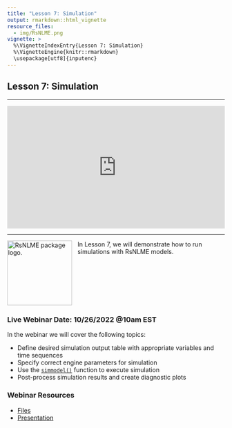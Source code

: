 ```yaml
---
title: "Lesson 7: Simulation"
output: rmarkdown::html_vignette
resource_files:
  - img/RsNLME.png
vignette: >
  %\VignetteIndexEntry{Lesson 7: Simulation}
  %\VignetteEngine{knitr::rmarkdown}
  \usepackage[utf8]{inputenc}
---
```


## Lesson 7: Simulation

---

<div style="padding:56.25% 0 0 0;position:relative;"><iframe src="https://player.vimeo.com/video/764590076?h=a4474d7314&color=0a7bc1&title=0&byline=0&portrait=0" style="position:absolute;top:0;left:0;width:100%;height:100%;" frameborder="0" allow="autoplay; fullscreen; picture-in-picture" allowfullscreen></iframe></div><script src="https://player.vimeo.com/api/player.js"></script>

---

<a href = "https://certara.github.io/R-RsNLME/index.html"><img src='img/RsNLME.png'  align="left" style = "height: 150px; padding-right: 10px;" alt="RsNLME package logo."/></a>

In Lesson 7, we will demonstrate how to run simulations with RsNLME models.


<br></br>
<br></br>
<br></br>


### Live Webinar Date: 10/26/2022 @10am EST

In the webinar we will cover the following topics:

* Define desired simulation output table with appropriate variables and time sequences
* Specify correct engine parameters for simulation
* Use the [`simmodel()`](https://certara.github.io/R-RsNLME/reference/simmodel.html) function to execute simulation
* Post-process simulation results and create diagnostic plots


### Webinar Resources

* [Files](https://github.com/certara/R-Certara/tree/master/inst/Certara_R_School/Lesson_7)
* [Presentation](https://certara-training.s3.amazonaws.com/Certara.R+School/Lesson+7/Certara+R+School+Lesson+7.pdf)


